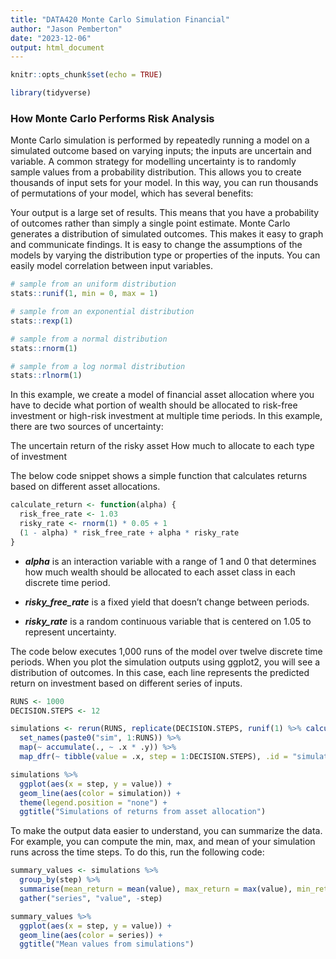 ```yaml
---
title: "DATA420 Monte Carlo Simulation Financial"
author: "Jason Pemberton"
date: "2023-12-06"
output: html_document
---
```


```r
knitr::opts_chunk$set(echo = TRUE)
```

```r
library(tidyverse)
```

### **How Monte Carlo Performs Risk Analysis**

Monte Carlo simulation is performed by repeatedly running a model on a simulated outcome based on varying inputs; the inputs are uncertain and variable. A common strategy for modelling uncertainty is to randomly sample values from a probability distribution. This allows you to create thousands of input sets for your model. In this way, you can run thousands of permutations of your model, which has several benefits:

Your output is a large set of results. This means that you have a probability of outcomes rather than simply a single point estimate. Monte Carlo generates a distribution of simulated outcomes. This makes it easy to graph and communicate findings. It is easy to change the assumptions of the models by varying the distribution type or properties of the inputs. You can easily model correlation between input variables.

```r
# sample from an uniform distribution
stats::runif(1, min = 0, max = 1)

# sample from an exponential distribution
stats::rexp(1)

# sample from a normal distribution
stats::rnorm(1)

# sample from a log normal distribution
stats::rlnorm(1)
```

In this example, we create a model of financial asset allocation where you have to decide what portion of wealth should be allocated to risk-free investment or high-risk investment at multiple time periods. In this example, there are two sources of uncertainty:

The uncertain return of the risky asset How much to allocate to each type of investment

The below code snippet shows a simple function that calculates returns based on different asset allocations.

```r
calculate_return <- function(alpha) {
  risk_free_rate <- 1.03
  risky_rate <- rnorm(1) * 0.05 + 1
  (1 - alpha) * risk_free_rate + alpha * risky_rate
}
```

-   ***alpha*** is an interaction variable with a range of 1 and 0 that determines how much wealth should be allocated to each asset class in each discrete time period.

-   ***risky_free_rate*** is a fixed yield that doesn't change between periods.

-   ***risky_rate*** is a random continuous variable that is centered on 1.05 to represent uncertainty.

The code below executes 1,000 runs of the model over twelve discrete time periods. When you plot the simulation outputs using ggplot2, you will see a distribution of outcomes. In this case, each line represents the predicted return on investment based on different series of inputs.
```r
RUNS <- 1000
DECISION.STEPS <- 12

simulations <- rerun(RUNS, replicate(DECISION.STEPS, runif(1) %>% calculate_return())) %>%
  set_names(paste0("sim", 1:RUNS)) %>%
  map(~ accumulate(., ~ .x * .y)) %>%
  map_dfr(~ tibble(value = .x, step = 1:DECISION.STEPS), .id = "simulation")

simulations %>%
  ggplot(aes(x = step, y = value)) +
  geom_line(aes(color = simulation)) +
  theme(legend.position = "none") +
  ggtitle("Simulations of returns from asset allocation")
```

To make the output data easier to understand, you can summarize the data. For example, you can compute the min, max, and mean of your simulation runs across the time steps. To do this, run the following code:
```r
summary_values <- simulations %>%
  group_by(step) %>%
  summarise(mean_return = mean(value), max_return = max(value), min_return = min(value)) %>%
  gather("series", "value", -step)

summary_values %>%
  ggplot(aes(x = step, y = value)) +
  geom_line(aes(color = series)) +
  ggtitle("Mean values from simulations")

```
